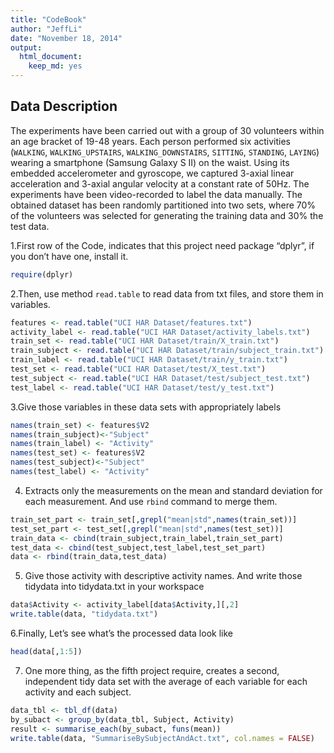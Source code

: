 ```yaml
---
title: "CodeBook"
author: "JeffLi"
date: "November 18, 2014"
output:
  html_document:
    keep_md: yes
---
```


## Data Description
The experiments have been carried out with a group of 30 volunteers within an age bracket of 19-48 years. Each person performed six activities (`WALKING`, `WALKING_UPSTAIRS`, `WALKING_DOWNSTAIRS`, `SITTING`, `STANDING`, `LAYING`) wearing a smartphone (Samsung Galaxy S II) on the waist. Using its embedded accelerometer and gyroscope, we captured 3-axial linear acceleration and 3-axial angular velocity at a constant rate of 50Hz. The experiments have been video-recorded to label the data manually. The obtained dataset has been randomly partitioned into two sets, where 70% of the volunteers was selected for generating the training data and 30% the test data. 

1.First row of the Code, indicates that this project need package "dplyr", if you don't have one, install it.
```r
require(dplyr)
```

2.Then, use method `read.table` to read data from txt files, and store them in variables.
```r
features <- read.table("UCI HAR Dataset/features.txt")
activity_label <- read.table("UCI HAR Dataset/activity_labels.txt")
train_set <- read.table("UCI HAR Dataset/train/X_train.txt")
train_subject <- read.table("UCI HAR Dataset/train/subject_train.txt")
train_label <- read.table("UCI HAR Dataset/train/y_train.txt")
test_set <- read.table("UCI HAR Dataset/test/X_test.txt")
test_subject <- read.table("UCI HAR Dataset/test/subject_test.txt")
test_label <- read.table("UCI HAR Dataset/test/y_test.txt")
```

3.Give those variables in these data sets with appropriately labels
```r
names(train_set) <- features$V2
names(train_subject)<-"Subject"
names(train_label) <- "Activity"
names(test_set) <- features$V2
names(test_subject)<-"Subject"
names(test_label) <- "Activity"
```

4. Extracts only the measurements on the mean and standard deviation for each measurement. And use `rbind` command to merge them.
```r
train_set_part <- train_set[,grepl("mean|std",names(train_set))]
test_set_part <- test_set[,grepl("mean|std",names(test_set))]
train_data <- cbind(train_subject,train_label,train_set_part)
test_data <- cbind(test_subject,test_label,test_set_part)
data <- rbind(train_data,test_data)
```

5. Give those activity with descriptive activity names. And write those tidydata into tidydata.txt in your workspace
```r
data$Activity <- activity_label[data$Activity,][,2]
write.table(data, "tidydata.txt")
```

6.Finally, Let's see what's the processed data look like
```r
head(data[,1:5])
```

7. One more thing, as the fifth project require, creates a second, independent tidy data set with the average of each variable for each activity and each subject.
```r
data_tbl <- tbl_df(data)
by_subact <- group_by(data_tbl, Subject, Activity)
result <- summarise_each(by_subact, funs(mean))
write.table(data, "SummariseBySubjectAndAct.txt", col.names = FALSE)
```





